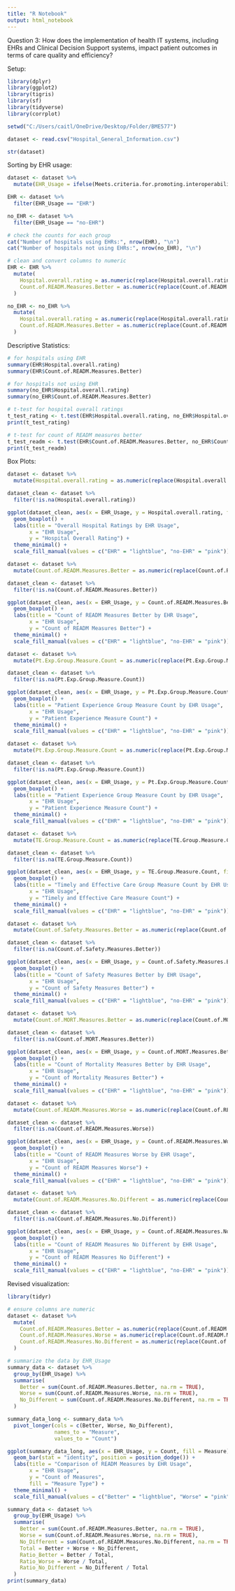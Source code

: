 ---
title: "R Notebook"
output: html_notebook
---

Question 3: How does the implementation of health IT systems, including EHRs and Clinical Decision Support systems, impact patient outcomes in terms of care quality and efficiency?

Setup:
```{r}

library(dplyr)
library(ggplot2)
library(tigris)
library(sf)
library(tidyverse)
library(corrplot)

setwd("C:/Users/caitl/OneDrive/Desktop/Folder/BME577")

dataset <- read.csv("Hospital_General_Information.csv")

str(dataset)

```

Sorting by EHR usage:
```{r}

dataset <- dataset %>% 
  mutate(EHR_Usage = ifelse(Meets.criteria.for.promoting.interoperability.of.EHRs == "Y", "EHR", "no-EHR"))

EHR <- dataset %>%
  filter(EHR_Usage == "EHR")

no_EHR <- dataset %>%
  filter(EHR_Usage == "no-EHR")

# check the counts for each group
cat("Number of hospitals using EHRs:", nrow(EHR), "\n")
cat("Number of hospitals not using EHRs:", nrow(no_EHR), "\n")

# clean and convert columns to numeric
EHR <- EHR %>%
  mutate(
    Hospital.overall.rating = as.numeric(replace(Hospital.overall.rating, Hospital.overall.rating == "Not Available", NA)),
    Count.of.READM.Measures.Better = as.numeric(replace(Count.of.READM.Measures.Better, Count.of.READM.Measures.Better == "Not Available", NA))
  )

no_EHR <- no_EHR %>%
  mutate(
    Hospital.overall.rating = as.numeric(replace(Hospital.overall.rating, Hospital.overall.rating == "Not Available", NA)),
    Count.of.READM.Measures.Better = as.numeric(replace(Count.of.READM.Measures.Better, Count.of.READM.Measures.Better == "Not Available", NA))
  )

```

Descriptive Statistics:
```{r}

# for hospitals using EHR
summary(EHR$Hospital.overall.rating)
summary(EHR$Count.of.READM.Measures.Better)

# for hospitals not using EHR
summary(no_EHR$Hospital.overall.rating)
summary(no_EHR$Count.of.READM.Measures.Better)

```
```{r}

# t-test for hospital overall ratings
t_test_rating <- t.test(EHR$Hospital.overall.rating, no_EHR$Hospital.overall.rating, na.rm = TRUE)
print(t_test_rating)

```

```{r}

# t-test for count of READM measures better
t_test_readm <- t.test(EHR$Count.of.READM.Measures.Better, no_EHR$Count.of.READM.Measures.Better, na.rm = TRUE)
print(t_test_readm)

```

Box Plots:
```{r}

dataset <- dataset %>%
  mutate(Hospital.overall.rating = as.numeric(replace(Hospital.overall.rating, Hospital.overall.rating == "Not Available", NA)))

dataset_clean <- dataset %>%
  filter(!is.na(Hospital.overall.rating))

ggplot(dataset_clean, aes(x = EHR_Usage, y = Hospital.overall.rating, fill = EHR_Usage)) +
  geom_boxplot() +
  labs(title = "Overall Hospital Ratings by EHR Usage",
       x = "EHR Usage",
       y = "Hospital Overall Rating") +
  theme_minimal() +
  scale_fill_manual(values = c("EHR" = "lightblue", "no-EHR" = "pink"))

```

```{r}

dataset <- dataset %>%
  mutate(Count.of.READM.Measures.Better = as.numeric(replace(Count.of.READM.Measures.Better, Count.of.READM.Measures.Better == "Not Available", NA)))

dataset_clean <- dataset %>%
  filter(!is.na(Count.of.READM.Measures.Better))

ggplot(dataset_clean, aes(x = EHR_Usage, y = Count.of.READM.Measures.Better, fill = EHR_Usage)) +
  geom_boxplot() +
  labs(title = "Count of READM Measures Better by EHR Usage",
       x = "EHR Usage",
       y = "Count of READM Measures Better") +
  theme_minimal() +
  scale_fill_manual(values = c("EHR" = "lightblue", "no-EHR" = "pink"))


```

```{r}

dataset <- dataset %>%
  mutate(Pt.Exp.Group.Measure.Count = as.numeric(replace(Pt.Exp.Group.Measure.Count, Pt.Exp.Group.Measure.Count == "Not Available", NA)))

dataset_clean <- dataset %>%
  filter(!is.na(Pt.Exp.Group.Measure.Count))

ggplot(dataset_clean, aes(x = EHR_Usage, y = Pt.Exp.Group.Measure.Count, fill = EHR_Usage)) +
  geom_boxplot() +
  labs(title = "Patient Experience Group Measure Count by EHR Usage",
       x = "EHR Usage",
       y = "Patient Experience Measure Count") +
  theme_minimal() +
  scale_fill_manual(values = c("EHR" = "lightblue", "no-EHR" = "pink"))


```

```{r}

dataset <- dataset %>%
  mutate(Pt.Exp.Group.Measure.Count = as.numeric(replace(Pt.Exp.Group.Measure.Count, Pt.Exp.Group.Measure.Count == "Not Available", NA)))

dataset_clean <- dataset %>%
  filter(!is.na(Pt.Exp.Group.Measure.Count))

ggplot(dataset_clean, aes(x = EHR_Usage, y = Pt.Exp.Group.Measure.Count, fill = EHR_Usage)) +
  geom_boxplot() +
  labs(title = "Patient Experience Group Measure Count by EHR Usage",
       x = "EHR Usage",
       y = "Patient Experience Measure Count") +
  theme_minimal() +
  scale_fill_manual(values = c("EHR" = "lightblue", "no-EHR" = "pink"))


```

```{r}

dataset <- dataset %>%
  mutate(TE.Group.Measure.Count = as.numeric(replace(TE.Group.Measure.Count, TE.Group.Measure.Count == "Not Available", NA)))

dataset_clean <- dataset %>%
  filter(!is.na(TE.Group.Measure.Count))

ggplot(dataset_clean, aes(x = EHR_Usage, y = TE.Group.Measure.Count, fill = EHR_Usage)) +
  geom_boxplot() +
  labs(title = "Timely and Effective Care Group Measure Count by EHR Usage",
       x = "EHR Usage",
       y = "Timely and Effective Care Measure Count") +
  theme_minimal() +
  scale_fill_manual(values = c("EHR" = "lightblue", "no-EHR" = "pink"))


```

```{r}

dataset <- dataset %>%
  mutate(Count.of.Safety.Measures.Better = as.numeric(replace(Count.of.Safety.Measures.Better, Count.of.Safety.Measures.Better == "Not Available", NA)))

dataset_clean <- dataset %>%
  filter(!is.na(Count.of.Safety.Measures.Better))

ggplot(dataset_clean, aes(x = EHR_Usage, y = Count.of.Safety.Measures.Better, fill = EHR_Usage)) +
  geom_boxplot() +
  labs(title = "Count of Safety Measures Better by EHR Usage",
       x = "EHR Usage",
       y = "Count of Safety Measures Better") +
  theme_minimal() +
  scale_fill_manual(values = c("EHR" = "lightblue", "no-EHR" = "pink"))

```
```{r}

dataset <- dataset %>%
  mutate(Count.of.MORT.Measures.Better = as.numeric(replace(Count.of.MORT.Measures.Better, Count.of.MORT.Measures.Better == "Not Available", NA)))

dataset_clean <- dataset %>%
  filter(!is.na(Count.of.MORT.Measures.Better))

ggplot(dataset_clean, aes(x = EHR_Usage, y = Count.of.MORT.Measures.Better, fill = EHR_Usage)) +
  geom_boxplot() +
  labs(title = "Count of Mortality Measures Better by EHR Usage",
       x = "EHR Usage",
       y = "Count of Mortality Measures Better") +
  theme_minimal() +
  scale_fill_manual(values = c("EHR" = "lightblue", "no-EHR" = "pink"))

```

```{r}

dataset <- dataset %>%
  mutate(Count.of.READM.Measures.Worse = as.numeric(replace(Count.of.READM.Measures.Worse, Count.of.READM.Measures.Worse == "Not Available", NA)))

dataset_clean <- dataset %>%
  filter(!is.na(Count.of.READM.Measures.Worse))

ggplot(dataset_clean, aes(x = EHR_Usage, y = Count.of.READM.Measures.Worse, fill = EHR_Usage)) +
  geom_boxplot() +
  labs(title = "Count of READM Measures Worse by EHR Usage",
       x = "EHR Usage",
       y = "Count of READM Measures Worse") +
  theme_minimal() +
  scale_fill_manual(values = c("EHR" = "lightblue", "no-EHR" = "pink"))

```
```{r}

dataset <- dataset %>%
  mutate(Count.of.READM.Measures.No.Different = as.numeric(replace(Count.of.READM.Measures.No.Different, Count.of.READM.Measures.No.Different == "Not Available", NA)))

dataset_clean <- dataset %>%
  filter(!is.na(Count.of.READM.Measures.No.Different))

ggplot(dataset_clean, aes(x = EHR_Usage, y = Count.of.READM.Measures.No.Different, fill = EHR_Usage)) +
  geom_boxplot() +
  labs(title = "Count of READM Measures No Different by EHR Usage",
       x = "EHR Usage",
       y = "Count of READM Measures No Different") +
  theme_minimal() +
  scale_fill_manual(values = c("EHR" = "lightblue", "no-EHR" = "pink"))

```
Revised visualization:
```{r}

library(tidyr) 

# ensure columns are numeric
dataset <- dataset %>%
  mutate(
    Count.of.READM.Measures.Better = as.numeric(replace(Count.of.READM.Measures.Better, Count.of.READM.Measures.Better == "Not Available", NA)),
    Count.of.READM.Measures.Worse = as.numeric(replace(Count.of.READM.Measures.Worse, Count.of.READM.Measures.Worse == "Not Available", NA)),
    Count.of.READM.Measures.No.Different = as.numeric(replace(Count.of.READM.Measures.No.Different, Count.of.READM.Measures.No.Different == "Not Available", NA))
  )

# summarize the data by EHR_Usage
summary_data <- dataset %>%
  group_by(EHR_Usage) %>%
  summarise(
    Better = sum(Count.of.READM.Measures.Better, na.rm = TRUE),
    Worse = sum(Count.of.READM.Measures.Worse, na.rm = TRUE),
    No_Different = sum(Count.of.READM.Measures.No.Different, na.rm = TRUE)
  )

summary_data_long <- summary_data %>%
  pivot_longer(cols = c(Better, Worse, No_Different), 
               names_to = "Measure", 
               values_to = "Count")

ggplot(summary_data_long, aes(x = EHR_Usage, y = Count, fill = Measure)) +
  geom_bar(stat = "identity", position = position_dodge()) +
  labs(title = "Comparison of READM Measures by EHR Usage",
       x = "EHR Usage",
       y = "Count of Measures",
       fill = "Measure Type") +
  theme_minimal() +
  scale_fill_manual(values = c("Better" = "lightblue", "Worse" = "pink", "No_Different" = "lightgreen"))


```

```{r}

summary_data <- dataset %>%
  group_by(EHR_Usage) %>%
  summarise(
    Better = sum(Count.of.READM.Measures.Better, na.rm = TRUE),
    Worse = sum(Count.of.READM.Measures.Worse, na.rm = TRUE),
    No_Different = sum(Count.of.READM.Measures.No.Different, na.rm = TRUE),
    Total = Better + Worse + No_Different, 
    Ratio_Better = Better / Total,
    Ratio_Worse = Worse / Total,
    Ratio_No_Different = No_Different / Total
  )
print(summary_data)

```

